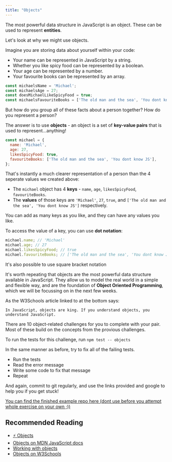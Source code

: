```yaml
---
title: "Objects"
---
```


The most powerful data structure in JavaScript is an object. These can be used to represent **entities**.

Let's look at why we might use objects. 

Imagine you are storing data about yourself within your code:

* Your name can be represented in JavaScript by a string.
* Whether you like spicy food can be represented by a boolean.
* Your age can be represented by a number.
* Your favourite books can be represented by an array.

```js
const michaelsName = 'Michael';
const michaelsAge = 27;
const doesMichaelLikeSpicyFood = true;
const michaelsFavouriteBooks = ['The old man and the sea', 'You dont know JS'];
```

But how do you group all of these facts about a person together? How do you represent a person?

The answer is to use **objects** - an object is a set of **key-value pairs** that is used to represent...anything!

```js
const michael = {
  name: 'Michael',
  age: 27,
  likesSpicyFood: true,
  favouriteBooks: ['The old man and the sea', 'You dont know JS'],
};
```

That's instantly a much clearer representation of a person than the 4 seperate values we created above:

* The `michael` object has 4 **keys** - `name`, `age`, `likesSpicyFood`, `favouriteBooks`.
* The **values** of those keys are `'Michael'`, `27`, `true`, and `['The old man and the sea', 'You dont know JS']` respectively.

You can add as many keys as you like, and they can have any values you like.

To access the value of a key, you can use **dot notation**:

```js
michael.name; // 'Michael'
michael.age; // 27
michael.likesSpicyFood; // true
michael.favouriteBooks; // ['The old man and the sea', 'You dont know JS']
```

It's also possible to use square bracket notation

It's worth repeating that objects are the most powerful data structure available in JavaScript. They allow us to model the real world in a simple and flexible way, and are the foundation of **Object Oriented Programming**, which we will be focussing on in the next few weeks.

As the W3Schools article linked to at the bottom says:

```
In JavaScript, objects are king. If you understand objects, you understand JavaScript.
```

There are 10 object-related challenges for you to complete with your pair. Most of these build on the concepts from the provious challenges.

To run the tests for this challenge, run `npm test -- objects`

In the same manner as before, try to fix all of the failing tests.

- Run the tests
- Read the error message
- Write some code to fix that message
- Repeat

And again, commit to git regularly, and use the links provided and google to help you if you get stuck!

[You can find the finished example repo here (dont use before you attempt whole exercise on your own ;))](https://github.com/joestephens/javascript-basics-solutions)

## Recommended Reading

- [:zap: Objects](https://hackmd.io/Rxf1oBboRJyxosqnAXuTag)
- [Objects on MDN JavaScript docs](https://developer.mozilla.org/en-US/docs/Web/JavaScript/Reference/Global_Objects/Object)
- [Working with objects](https://developer.mozilla.org/en-US/docs/Web/JavaScript/Guide/Working_with_Objects)
- [Objects on W3Schools](https://www.w3schools.com/js/js_object_definition.asp)